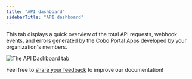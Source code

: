 ```yaml
---
title: "API dashboard"
sidebarTitle: "API dashboard"
---
```



This tab displays a quick overview of the total API requests, webhook events, and errors generated by the Cobo Portal Apps developed by your organization's members.

<Snippet />

<img src="/en/images/developer-console/api_dashboard.png" className="screenshot_full_screen" alt="The API Dashboard tab" />

<Tip>Feel free to [share your feedback](https://forms.zohopublic.com/cobo/form/DocumentFeedbackForm/formperma/QvLOhxJv1_JMsJ-1dleZ8Itb_7rzN-LtgvsDdxosoVI?referrername=manuals) to improve our documentation!</Tip>
